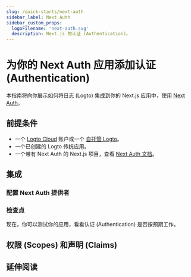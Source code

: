 ```yaml
---
slug: /quick-starts/next-auth
sidebar_label: Next Auth
sidebar_custom_props:
  logoFilename: 'next-auth.svg'
  description: Next.js 的认证 (Authentication)。
---
```




# 为你的 Next Auth 应用添加认证 (Authentication)

本指南将向你展示如何将日志 (Logto) 集成到你的 Next.js 应用中，使用 [Next Auth](https://next-auth.js.org/)。

<GuideTip />

## 前提条件

- 一个 [Logto Cloud](https://cloud.logto.io) 账户或一个 [自托管 Logto](/introduction/set-up-logto-oss)。
- 一个已创建的 Logto 传统应用。
- 一个带有 Next Auth 的 Next.js 项目，查看 [Next Auth 文档](https://next-auth.js.org/getting-started/introduction)。

## 集成

### 配置 Next Auth 提供者

<ConfigProvider />

### 检查点

现在，你可以测试你的应用，看看认证 (Authentication) 是否按预期工作。

## 权限 (Scopes) 和声明 (Claims)

<ScopesAndClaims />

## 延伸阅读

<FurtherReadings />
